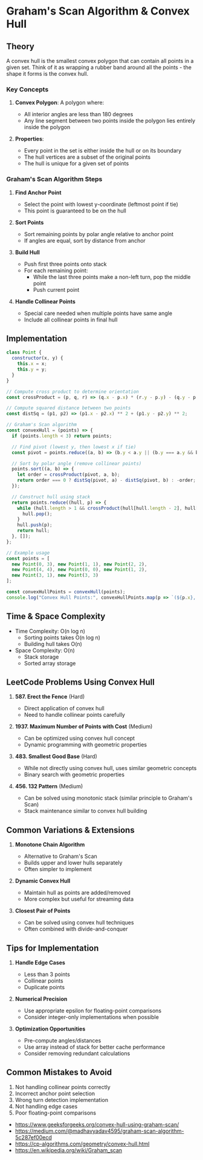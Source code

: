 # Graham's Scan Algorithm & Convex Hull

## Theory

A convex hull is the smallest convex polygon that can contain all points in a given set. Think of it as wrapping a rubber band around all the points - the shape it forms is the convex hull.

### Key Concepts

1. **Convex Polygon**: A polygon where:
   - All interior angles are less than 180 degrees
   - Any line segment between two points inside the polygon lies entirely inside the polygon

2. **Properties**:
   - Every point in the set is either inside the hull or on its boundary
   - The hull vertices are a subset of the original points
   - The hull is unique for a given set of points

### Graham's Scan Algorithm Steps

1. **Find Anchor Point**
   - Select the point with lowest y-coordinate (leftmost point if tie)
   - This point is guaranteed to be on the hull

2. **Sort Points**
   - Sort remaining points by polar angle relative to anchor point
   - If angles are equal, sort by distance from anchor

3. **Build Hull**
   - Push first three points onto stack
   - For each remaining point:
     - While the last three points make a non-left turn, pop the middle point
     - Push current point

4. **Handle Collinear Points**
   - Special care needed when multiple points have same angle
   - Include all collinear points in final hull

## Implementation

```JavaScript
class Point {
  constructor(x, y) {
    this.x = x;
    this.y = y;
  }
}

// Compute cross product to determine orientation
const crossProduct = (p, q, r) => (q.x - p.x) * (r.y - p.y) - (q.y - p.y) * (r.x - p.x);

// Compute squared distance between two points
const distSq = (p1, p2) => (p1.x - p2.x) ** 2 + (p1.y - p2.y) ** 2;

// Graham's Scan algorithm
const convexHull = (points) => {
  if (points.length < 3) return points;

  // Find pivot (lowest y, then lowest x if tie)
  const pivot = points.reduce((a, b) => (b.y < a.y || (b.y === a.y && b.x < a.x) ? b : a));

  // Sort by polar angle (remove collinear points)
  points.sort((a, b) => {
    let order = crossProduct(pivot, a, b);
    return order === 0 ? distSq(pivot, a) - distSq(pivot, b) : -order;
  });

  // Construct hull using stack
  return points.reduce((hull, p) => {
    while (hull.length > 1 && crossProduct(hull[hull.length - 2], hull[hull.length - 1], p) <= 0) {
      hull.pop();
    }
    hull.push(p);
    return hull;
  }, []);
};

// Example usage
const points = [
  new Point(0, 3), new Point(1, 1), new Point(2, 2),
  new Point(4, 4), new Point(0, 0), new Point(1, 2),
  new Point(3, 1), new Point(3, 3)
];

const convexHullPoints = convexHull(points);
console.log("Convex Hull Points:", convexHullPoints.map(p => `(${p.x}, ${p.y})`));
```

## Time & Space Complexity

- Time Complexity: O(n log n)
  - Sorting points takes O(n log n)
  - Building hull takes O(n)
- Space Complexity: O(n)
  - Stack storage
  - Sorted array storage

## LeetCode Problems Using Convex Hull

1. **587. Erect the Fence** (Hard)
   - Direct application of convex hull
   - Need to handle collinear points carefully

2. **1937. Maximum Number of Points with Cost** (Medium)
   - Can be optimized using convex hull concept
   - Dynamic programming with geometric properties

3. **483. Smallest Good Base** (Hard)
   - While not directly using convex hull, uses similar geometric concepts
   - Binary search with geometric properties

4. **456. 132 Pattern** (Medium)
   - Can be solved using monotonic stack (similar principle to Graham's Scan)
   - Stack maintenance similar to convex hull building

## Common Variations & Extensions

1. **Monotone Chain Algorithm**
   - Alternative to Graham's Scan
   - Builds upper and lower hulls separately
   - Often simpler to implement

2. **Dynamic Convex Hull**
   - Maintain hull as points are added/removed
   - More complex but useful for streaming data

3. **Closest Pair of Points**
   - Can be solved using convex hull techniques
   - Often combined with divide-and-conquer

## Tips for Implementation

1. **Handle Edge Cases**
   - Less than 3 points
   - Collinear points
   - Duplicate points

2. **Numerical Precision**
   - Use appropriate epsilon for floating-point comparisons
   - Consider integer-only implementations when possible

3. **Optimization Opportunities**
   - Pre-compute angles/distances
   - Use array instead of stack for better cache performance
   - Consider removing redundant calculations

## Common Mistakes to Avoid

1. Not handling collinear points correctly
2. Incorrect anchor point selection
3. Wrong turn detection implementation
4. Not handling edge cases
5. Poor floating-point comparisons

- https://www.geeksforgeeks.org/convex-hull-using-graham-scan/
- https://medium.com/@madhavyadav4595/graham-scan-algorithm-5c287ef00ecd
- https://cp-algorithms.com/geometry/convex-hull.html
- https://en.wikipedia.org/wiki/Graham_scan
